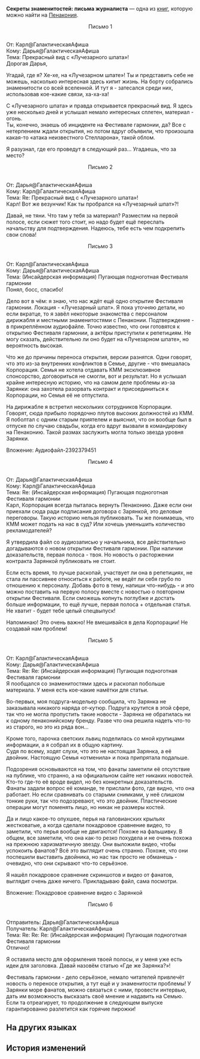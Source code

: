 {{Книга Инфобокс
|id           = 365
|Название     = Секреты знаменитостей: письма журналиста
|Изображение  = Item Penacony Readable 1.png
|Мир          = Пенакония
|Томов        = 1
|Автор        = <!--нужно добавить-->
|Описание     = Переписка журналиста, пребывающего на корабле, и его редактора.
|Том1         = {{tx}}
|Источник1    = {{tx|Отсутствует источник}}
|Персонажи    = 
|Фракции      = 
}}
'''Секреты знаменитостей: письма журналиста''' — одна из [[Книги|книг]], которую можно найти на [[Пенакония]].
<!--
==Получение==
<gallery>
Книга НАЗВАНИЕ.png|НАЗВАНИЕ
Локация НАЗВАНИЕ.png|Расположение на карте. Ближайший пространственный якорь «[[НАЗВАНИЕ]]»
</gallery>
-->
<div align="center">Письмо 1</div><br />От: Карл@ГалактическаяАфиша<br />
Кому: Дарья@ГалактическаяАфиша<br />
Тема: Прекрасный вид с «Лучезарного шпата»!<br />
Дорогая Дарья,

Угадай, где я? Хе-хе, на «Лучезарном шпате»! Ты и представить себе не можешь, насколько интересная здесь кипит жизнь. На борту собрались знаменитости со всей вселенной. И тут я - затесался среди них, использовав кое-какие связи, ха-ха-ха!

С «Лучезарного шпата» и правда открывается прекрасный вид. Я здесь уже несколько дней и услышал немало интересных сплетен, материал - огонь.<br />
Ты, конечно, знаешь об инциденте на Фестивале гармонии, да? Все с нетерпением ждали открытия, но потом вдруг объявили, что произошла какая-то «атака неизвестного Стелларона», такой облом.

Я разузнал, где его проведут в следующий раз... Угадаешь, что за место?

<div align="center">Письмо 2</div><br />От: Дарья@ГалактическаяАфиша<br />
Кому: Карл@ГалактическаяАфиша<br />
Тема: Re: Прекрасный вид с «Лучезарного шпата»!<br />
Карл! Вот же везунчик! Как ты пробрался на «Лучезарный шпат»?!

Давай, не тяни. Что там у тебя за материал? Разместим на первой полосе, если сюжет того стоит, но надо будет ещё переслать начальству для подтверждения. Надеюсь, тебе есть чем подкрепить свои слова!

<div align="center">Письмо 3</div><br />От: Карл@ГалактическаяАфиша<br />
Кому: Дарья@ГалактическаяАфиша<br />
Тема: (Инсайдерская информация) Пугающая подноготная Фестиваля гармонии<br />
Понял, босс, спасибо!

Дело вот в чём: я знаю, что нас ждёт ещё одно открытие Фестиваля гармонии. Локация - «Лучезарный шпат». Я пока уточняю детали, но если вкратце, то я завёл некоторые знакомства с персоналом дирижабля и местными знаменитостями с Пенаконии. Подтверждение - в прикреплённом аудиофайле. Точно известно, что они готовятся к открытию Фестиваля гармонии, а актёры приступили к репетициям. Не могу сказать, действительно ли оно будет на «Лучезарном шпате», но вероятность высокая.

Что же до причины переноса открытия, версии разнятся. Одни говорят, что это из-за внутренних конфликтов в Семье, другие - что вмешалась Корпорация. Семья не хотела отдавать КММ эксклюзивное спонсорство, договориться не смогли, вот и результат. Но я услышал крайне интересную историю, что на самом деле проблемы из-за Зарянки: она захотела разорвать контракт и присоединиться к Корпорации, но Семья её не отпустила.

На дирижабле я встретил нескольких сотрудников Корпорации. Говорят, сюда прибыло порядочно плутов высоких должностей из КММ. Я поболтал с одним старым приятелем и выяснил, что он вообще был в отпуске по случаю свадьбы, когда его вдруг вызвали в командировку на Пенаконию. Такой размах заслужить могла только звезда уровня Зарянки.

Вложение: Аудиофайл-2392379451

<div align="center">Письмо 4</div><br />От: Дарья@ГалактическаяАфиша<br />
Кому: Карл@ГалактическаяАфиша<br />
Тема: Re: (Инсайдерская информация) Пугающая подноготная Фестиваля гармонии<br />
Карл, Корпорация всегда пыталась вернуть Пенаконию. Даже если они приехали сюда ради подписания договора с Зарянкой, это деловые переговоры. Такую историю нельзя публиковать. Ты же понимаешь, что КММ может подать на нас в суд? Или хочешь уменьшить количество рекламодателей?

Я утвердила файл со аудиозаписью у начальника, все действительно догадываются о новом открытии Фестиваля гармонии. При наличии доказательств, первая полоса - твоя. Но новость о расторжении контракта Зарянкой публиковать не стоит.

Если есть время, то лучше раскопай, участвует ли она в репетициях, не стала ли пассивнее относиться к работе, не ведёт ли себя грубо по отношению к персоналу. Добавь фото в тему, напиши что-нибудь - и это можно поставить на первую полосу вместе с новостью о повторном открытии Фестиваля. Если сможешь копнуть поглубже и достать больше информации, то ещё лучше, первая полоса + отдельная статья. Не хватит - будет тебе целый спецвыпуск!

Напоминаю! Это очень важно! Не вмешивайся в дела Корпорации! Не создавай нам проблем!

<div align="center">Письмо 5</div><br />От: Карл@ГалактическаяАфиша<br />
Кому: Дарья@ГалактическаяАфиша<br />
Тема: Re: Re: (Инсайдерская информация) Пугающая подноготная Фестиваля гармонии<br />
Я пообщался со знаменитостями здесь и раскопал побольше материала. У меня есть кое-какие намётки для статьи.

Во-первых, моя подруга-модельер сообщила, что Зарянка не заказывала никакого наряда от-кутюр. Подруга крутится в этой сфере, так что не могла пропустить такие новости - Зарянка не обратилась ни к одному пенаконийскому бренду. Разве что она решила надеть что-то из старого, но это из ряда вон...

Кроме того, парочка светских львиц поделилась со мной крупицами информации, а я собрал их в общую картину.<br />
Судя по всему, ходят слухи, что это не настоящая Зарянка, а её двойник. Настоящую Семья «отменила» и пока припрятала подальше.

Подозрения основываются на том, что фанаты заметили её отсутствие на публике, что странно, а на официальном сайте нет никаких новостей. Кто-то где-то её вроде видел, но без конкретных доказательств. Фанаты задали вопрос её команде, те прислали фото, где видно, что она работает. Но если сравнивать со старыми снимками, у неё слишком тонкие руки, так что подозревают, что это двойник. Пластические операции могут поменять лицо, но никак не размеры костей.

Да и лицо какое-то опухшее, перья на галовианских крыльях жестковатые, а когда сделали покадровое сравнение видео, то заметили, что перья вообще не двигаются! Похоже на фальшивку. В общем, все заметили, что она как-то резко похудела и не очень похожа на прежнюю харизматичную звезду. Они выложили видео, чтобы успокоить фанатов? Всё это выглядит очень странно. Похоже, что они поспешили выставить двойника, но нас так просто не обманешь - очевидно, что они скрывают что-то серьёзное.

Я нашёл покадровое сравнение скриншотов и видео от фанатов, выглядит очень даже ничего. Прикладываю файл, сама посмотри.

Вложение: Покадровое сравнение видео с Зарянкой

<div align="center">Письмо 6</div><br />Отправитель: Дарья@ГалактическаяАфиша<br />
Получатель: Карл@ГалактическаяАфиша<br />
Тема: Re: Re: Re: (Инсайдерская информация) Пугающая подноготная Фестиваля гармонии<br />
Отлично!

Я оставила место для оформления твоей полосы, и у меня уже есть идеи для заголовка. Давай назовём статью «Где же Зарянка?»!

Фестиваль гармонии - дело серьёзное, немало читателей привлечёт новость о переносе открытия, а тут ещё и у знаменитости проблемы! У Зарянки море фанатов, можно связаться с ними, провести интервью, дать им возможность высказать своё мнение и надавить на Семью. Если та отреагирует, то продолжение в следующем выпуске гарантированно разлетится как горячие пирожки!

==На других языках==
{{На других языках
|en   = Whispers of the Elites: A Reporter's Correspondence
|zhs  = 名流密语，某位记者的往来邮件
|zht  = 名流密語，某位記者的往來信件
|ja   = 名士の密談。某記者のやり取りのメール
|ko   = 명사의 밀담, 어떤 기자가 주고받은 메일
|es   = Susurros de la élite: La correspondencia de un reportero
|fr   = Murmures des élites&nbsp;: correspondance journalistique
|ru   = Секреты знаменитостей: письма журналиста
|th   = ความลับของคนดัง: จดหมายโต้ตอบของนักข่าวคนหนึ่ง
|vi   = Mật Ngữ Của Người Nổi Tiếng, Thư Từ Trao Đổi Của Một Phóng Viên
|de   = Flüstern der Eliten: Die Korrespondenz eines Reporters
|id   = Pesan Komunikasi seorang Reporter mengenai Rahasia Selebritas
|pt   = Sussurros das Elites: Correspondência de uma Repórter
}}

==История изменений==
{{История изменений|2.7}}